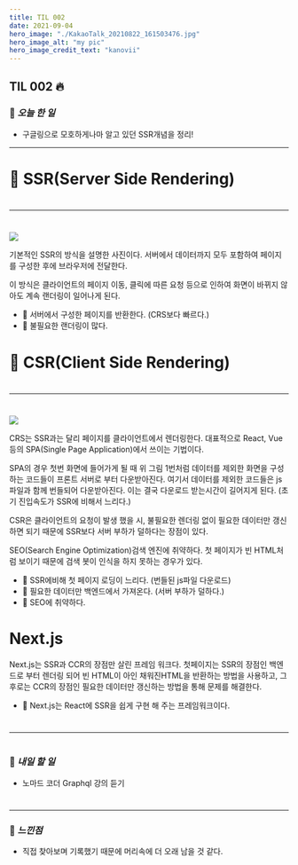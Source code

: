 ```yaml
---
title: TIL 002
date: 2021-09-04
hero_image: "./KakaoTalk_20210822_161503476.jpg"
hero_image_alt: "my pic"
hero_image_credit_text: "kanovii"
---
```


## TIL 002 🔥  
  
### 🍆 *오늘 한 일*
- 구글링으로 모호하게나마 알고 있던 SSR개념을 정리!
 * * *
#  

# 🤔 SSR(Server Side Rendering)  
#  
* * *  
#  

![](https://images.velog.io/images/kanovii/post/19646dd9-f132-4b9b-98a6-368b6f797de3/1.jpg)  
  
기본적인 SSR의 방식을 설명한 사진이다. 서버에서 데이터까지 모두 포함하여 페이지를 구성한 후에 브라우저에 전달한다.

이 방식은 클라이언트의 페이지 이동, 클릭에 따른 요청 등으로 인하여 화면이 바뀌지 않아도 계속 랜더링이 일어나게 된다.

- 🚧 서버에서 구성한 페이지를 반환한다. (CRS보다 빠르다.)
- 🚧 불필요한 랜더링이 많다.


# 🤔 CSR(Client Side Rendering)
#  
* * *  
#  
![](https://images.velog.io/images/kanovii/post/e52e1157-e712-4898-b51b-2434d74b3cf7/2.jpg)

CRS는 SSR과는 달리 페이지를 클라이언트에서 렌더링한다. 대표적으로 React, Vue 등의 SPA(Single Page Application)에서 쓰이는 기법이다. 

SPA의 경우 첫번 화면에 들어가게 될 때 위 그림 1번처럼 데이터를 제외한 화면을 구성하는 코드들이 프론트 서버로 부터 다운받아진다. 여기서 데이터를 제외한 코드들은 js파일과 함께 번들되어 다운받아진다. 이는 결국 다운로드 받는시간이 길어지게 된다. (초기 진입속도가 SSR에 비해서 느리다.)

CSR은 클라이언트의 요청이 발생 했을 시, 불필요한 렌더링 없이 필요한 데이터만 갱신하면 되기 때문에  SSR보다 서버 부하가 덜하다는 장점이 있다.

SEO(Search Engine Optimization)검색 엔진에 취약하다. 첫 페이지가 빈 HTML처럼 보이기 때문에 검색 봇이 인식을 하지 못하는 경우가 있다.

- 🚧 SSR에비해 첫 페이지 로딩이 느리다. (번들된 js파일 다운로드)
- 🚧 필요한 데이터만 백엔드에서 가져온다. (서버 부하가 덜하다.)
- 🚧 SEO에 취약하다. 

# Next.js

Next.js는 SSR과 CCR의 장점만 살린 프레임 워크다. 첫페이지는 SSR의 장점인 백엔드로 부터 렌더링 되어 빈 HTML이 아인 채워진HTML을 반환하는 방법을 사용하고, 그 후로는 CCR의 장점인 필요한 데이터만 갱신하는 방법을 통해 문제를 해결한다.


- 🚧 Next.js는 React에 SSR을 쉽게 구현 해 주는 프레임워크이다.

#  
  * * *
  #  
### 🍆 *내일 할 일*    
- 노마드 코더 Graphql 강의 듣기  
#  
  * * *  
### 🍆 *느낀점* 
- 직접 찾아보며 기록했기 때문에 머리속에 더 오래 남을 것 같다.  


